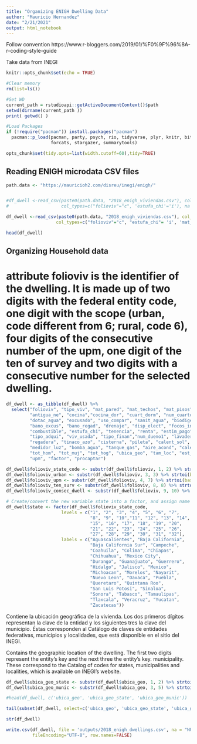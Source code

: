 ```yaml
---
title: "Organizing ENIGH Dwelling Data"
author: "Mauricio Hernandez"
date: "2/21/2021"
output: html_notebook
---
```


Follow convention https://www.r-bloggers.com/2019/01/%F0%9F%96%8A-r-coding-style-guide

Take data from INEGI 

```r
knitr::opts_chunk$set(echo = TRUE)

#Clear memory
rm(list=ls())

#Set WD
current_path = rstudioapi::getActiveDocumentContext()$path 
setwd(dirname(current_path ))
print( getwd() )

#Load Packages
if (!require("pacman")) install.packages("pacman")
  pacman::p_load(pacman, party, psych, rio, tidyverse, plyr, knitr, bit64, 
                 forcats, stargazer, summarytools)

opts_chunk$set(tidy.opts=list(width.cutoff=60),tidy=TRUE)
```

## Reading ENIGH microdata CSV files
```r
path.data <- "https://mauricioh2.com/disreu/inegi/enigh/"


#df_dwell <-read_csv(paste0(path.data, "2018_enigh_viviendas.csv"), col_names = TRUE,
#                    col_types=c("folioviv"="c", 'estufa_chi'='i'), na ='&')

df_dwell <-read_csv(paste0(path.data, "2018_enigh_viviendas.csv"), col_names = TRUE,
                   col_types=c("folioviv"="c", "estufa_chi"= 'i', 'mat_techos' ='i'), na ='&')

```

```r
head(df_dwell)
```


## Organizing Household data
# attribute folioviv is the identifier of the dwelling. It is made up of two digits with the federal entity code, one digit with the scope (urban, code different from 6; rural, code 6), four digits of the consecutive number of the upm, one digit of the ten of survey and two digits with a consecutive number for the selected dwelling.

```r
df_dwell <- as_tibble(df_dwell) %>%
  select("folioviv", "tipo_viv", "mat_pared", "mat_techos", "mat_pisos", "antiguedad", 
         "antigua_ne", "cocina","cocina_dor", "cuart_dorm", "num_cuarto", "disp_agua", 
         "dotac_agua", "excusado", "uso_compar", "sanit_agua", "biodigest", "bano_comp", 
         "bano_excus", "bano_regad", "drenaje", "disp_elect", "focos_inca", "focos_ahor",
         "combustible", "estufa_chi", "tenencia", "renta", "estim_pago", "pago_viv", 
         "tipo_adqui", "viv_usada", "tipo_finan","num_dueno1", "lavadero", "fregadero", 
         "regadera", "tinaco_azo", "cisterna", "pileta", "calent_sol", "calent_gas", 
         "medidor_luz", "bomba_agua", "tanque_gas", "aire_acond", "calefacc", "tot_resid", 
         "tot_hom", "tot_muj", "tot_hog", "ubica_geo", "tam_loc", "est_socio", "est_dis", 
         "upm", "factor", "procaptar")

df_dwell$folioviv_state_code <- substr(df_dwell$folioviv, 1, 2) %>% strtoi(base = 10L)
df_dwell$folioviv_urban <- substr(df_dwell$folioviv, 3, 3) %>% strtoi(base = 10L)
df_dwell$folioviv_upm <- substr(df_dwell$folioviv, 4, 7) %>% strtoi(base = 10L)
df_dwell$folioviv_ten_surv <- substr(df_dwell$folioviv, 8, 8) %>% strtoi(base = 10L)
df_dwell$folioviv_consec_dwell <- substr(df_dwell$folioviv, 9, 10) %>% strtoi(base = 0L)

# Create/convert the new variable state into a factor, and assign name of the state as label
df_dwell$state <- factor(df_dwell$folioviv_state_code, 
                     levels = c("1", "2", "3", "4", "5", "6", "7", 
                                "8", "9", "10","11", "12", "13", "14", 
                                "15", "16", "17", "18", "19", "20", 
                                "21", "22", "23", "24", "25", "26", 
                                "27", "28", "29", "30", "31", "32"),
                     labels = c("Aguascalientes", "Baja California", 
                                "Baja California Sur", "Campeche", 
                                "Coahuila", "Colima", "Chiapas", 
                                "Chihuahua", "Mexico City", 
                                "Durango", "Guanajuato", "Guerrero", 
                                "Hidalgo", "Jalisco", "Mexico", 
                                "Michoacan", "Morelos", "Nayarit", 
                                "Nuevo Leon", "Oaxaca", "Puebla", 
                                "Queretaro", "Quintana Roo", 
                                "San Luis Potosi", "Sinaloa", 
                                "Sonora", "Tabasco", "Tamaulipas", 
                                "Tlaxcala", "Veracruz", "Yucatan", 
                                "Zacatecas"))
```



Contiene la ubicación geográfica de la vivienda. 
Los dos primeros dígitos representan la clave  de la entidad y los siguientes tres la clave del 
municipio. Éstas corresponden al Catálogo de claves de entidades federativas, municipios y localidades, que está disponible en el sitio del INEGI.

Contains the geographic location of the dwelling.
The first two digits represent the entity's key and the next three the entity's key.
municipality. These correspond to the Catalog of codes for states, municipalities and localities, which is available on INEGI's website.


```r
df_dwell$ubica_geo_state <- substr(df_dwell$ubica_geo, 1, 2) %>% strtoi(base = 10L)
df_dwell$ubica_geo_munic <- substr(df_dwell$ubica_geo, 3, 5) %>% strtoi(base = 10L)

#head(df_dwell, c('ubica_geo', 'ubica_geo_state', 'ubica_geo_munic'))

tail(subset(df_dwell, select=c('ubica_geo', 'ubica_geo_state', 'ubica_geo_munic')))
```

```r
str(df_dwell)
```

```r
write.csv(df_dwell, file = 'outputs/2018_enigh_dwellings.csv', na = "NULL", 
          fileEncoding="UTF-8", row.names=FALSE)
```
